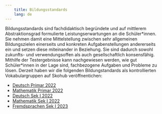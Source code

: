 ---
    title: Bildungsstandards
    lang: de
---

Bildungsstandards sind fachdidaktisch begründete und auf mittlerem Abstraktionsgrad formulierte Leistungserwartungen an die Schüler\*innen. Sie nehmen damit eine Mittelstellung zwischen sehr allgemeinen Bildungszielen einerseits und konkreten Aufgabenstellungen andererseits ein und setzen diese miteinander in Beziehung. Sie sind dadurch sowohl zukunfts- und verwendungsoffen als auch gesellschaftlich konsensfähig. Mithilfe der Testergebnisse kann nachgewiesen werden, wie gut Schüler\*innen in der Lage sind, fachbezogene Aufgaben und Probleme zu lösen.
Derzeit haben wir die folgenden Bildungstandards als kontrollierten Vokabulargruppen auf Skohub veröffnentichen:

* [Deutsch Primar 2022](https://skohub.io/iqb-vocabs/v12/heads/master/index.de.html)
* [Mathematik Primar 2022](https://skohub.io/iqb-vocabs/v10/heads/master/index.de.html)
* [Deutsch Sek I 2022](https://skohub.io/iqb-vocabs/v34/heads/master/index.de.html)
* [Mathematik Sek I 2022](https://skohub.io/iqb-vocabs/v51/heads/master/index.de.html)
* [Fremdsprachen Sek I 2023](https://skohub.io/iqb-vocabs/v56/heads/master/index.de.html)


